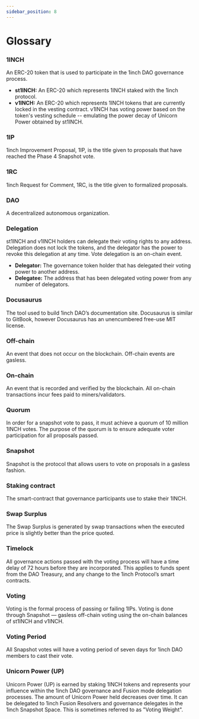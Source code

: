 ```yaml
---
sidebar_position: 8
---
```

# Glossary

### 1INCH
An ERC-20 token that is used to participate in the 1inch DAO governance process.
* **st1INCH:** An ERC-20 which represents 1INCH staked with the 1inch protocol.
* **v1INCH:** An ERC-20 which represents 1INCH tokens that are currently locked in the vesting contract. v1INCH has voting power based on the token's vesting schedule --  emulating the power decay of Unicorn Power obtained by st1INCH. 

### 1IP
1inch Improvement Proposal, 1IP, is the title given to proposals that have reached the Phase 4 Snapshot vote. 

### 1RC
1inch Request for Comment, 1RC, is the title given to formalized proposals. 

### DAO
A decentralized autonomous organization.

### Delegation
st1INCH and v1INCH holders can delegate their voting rights to any address. Delegation does not lock the tokens, and the delegator has the power to revoke this delegation at any time. Vote delegation is an on-chain event.
* **Delegator:** The governance token holder that has delegated their voting power to another address.
* **Delegatee:** The address that has been delegated voting power from any number of delegators.

### Docusaurus
The tool used to build 1inch DAO’s documentation site. Docusaurus is similar to GitBook, however Docusaurus has an unencumbered free-use MIT license.

### Off-chain
An event that does not occur on the blockchain. Off-chain events are gasless. 

### On-chain
An event that is recorded and verified by the blockchain. All on-chain transactions incur fees paid to miners/validators.

### Quorum
In order for a snapshot vote to pass, it must achieve a quorum of 10 million 1INCH votes. The purpose of the quorum is to ensure adequate voter participation for all proposals passed.

### Snapshot
Snapshot is the protocol that allows users to vote on proposals in a gasless fashion.

### Staking contract
The smart-contract that governance participants use to stake their 1INCH.

### Swap Surplus
The Swap Surplus is generated by swap transactions when the executed price is slightly better than the price quoted.

### Timelock
All governance actions passed with the voting process will have a time delay of 72 hours before they are incorporated. This applies to funds spent from the DAO Treasury, and any change to the 1inch Protocol’s smart contracts. 

### Voting 
Voting is the formal process of passing or failing 1IPs. Voting is done through Snapshot — gasless off-chain voting using the on-chain balances of st1INCH and v1INCH.

### Voting Period
All Snapshot votes will have a voting period of seven days for 1inch DAO members to cast their vote.

### Unicorn Power (UP)

Unicorn Power (UP) is earned by staking 1INCH tokens and represents your influence within the 1inch DAO governance and Fusion mode delegation processes. The amount of Unicorn Power held decreases over time. It can be delegated to 1inch Fusion Resolvers and governance delegates in the 1inch Snapshot Space. This is sometimes referred to as "Voting Weight".